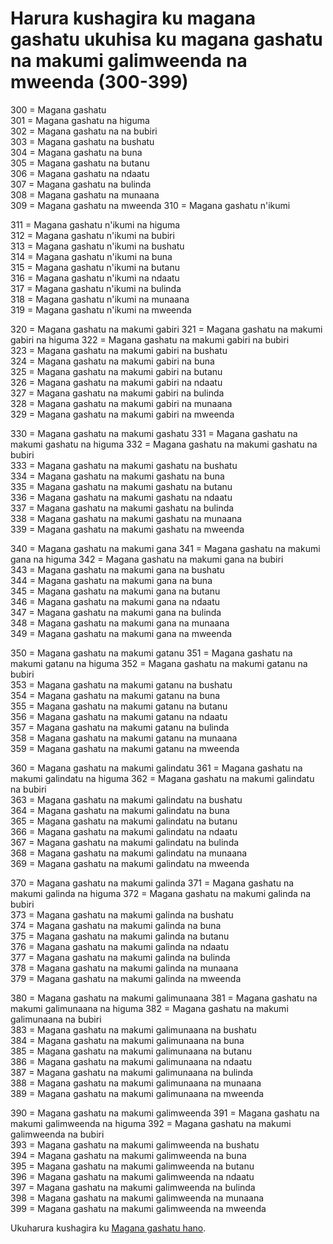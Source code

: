 # Harura kushagira ku magana gashatu ukuhisa ku magana gashatu na makumi galimweenda na mweenda (300-399)

300 = Magana gashatu  
301 = Magana gashatu na higuma  
302 = Magana gashatu na na bubiri  
303 = Magana gashatu na bushatu  
304 = Magana gashatu na buna  
305 = Magana gashatu na butanu  
306 = Magana gashatu na ndaatu  
307 = Magana gashatu na bulinda  
308 = Magana gashatu na munaana  
309 = Magana gashatu na mweenda
310 = Magana gashatu n'ikumi

311 = Magana gashatu n'ikumi na higuma  
312 = Magana gashatu n'ikumi na bubiri  
313 = Magana gashatu n'ikumi na bushatu  
314 = Magana gashatu n'ikumi na buna  
315 = Magana gashatu n'ikumi na butanu  
316 = Magana gashatu n'ikumi na ndaatu  
317 = Magana gashatu n'ikumi na bulinda  
318 = Magana gashatu n'ikumi na munaana  
319 = Magana gashatu n'ikumi na mweenda

320 = Magana gashatu na makumi gabiri
321 = Magana gashatu na makumi gabiri na higuma
322 = Magana gashatu na makumi gabiri na bubiri  
323 = Magana gashatu na makumi gabiri na bushatu  
324 = Magana gashatu na makumi gabiri na buna  
325 = Magana gashatu na makumi gabiri na butanu  
326 = Magana gashatu na makumi gabiri na ndaatu  
327 = Magana gashatu na makumi gabiri na bulinda  
328 = Magana gashatu na makumi gabiri na munaana  
329 = Magana gashatu na makumi gabiri na mweenda

330 = Magana gashatu na makumi gashatu
331 = Magana gashatu na makumi gashatu na higuma
332 = Magana gashatu na makumi gashatu na bubiri  
333 = Magana gashatu na makumi gashatu na bushatu  
334 = Magana gashatu na makumi gashatu na buna  
335 = Magana gashatu na makumi gashatu na butanu  
336 = Magana gashatu na makumi gashatu na ndaatu  
337 = Magana gashatu na makumi gashatu na bulinda  
338 = Magana gashatu na makumi gashatu na munaana  
339 = Magana gashatu na makumi gashatu na mweenda

340 = Magana gashatu na makumi gana
341 = Magana gashatu na makumi gana na higuma
342 = Magana gashatu na makumi gana na bubiri  
343 = Magana gashatu na makumi gana na bushatu  
344 = Magana gashatu na makumi gana na buna  
345 = Magana gashatu na makumi gana na butanu  
346 = Magana gashatu na makumi gana na ndaatu  
347 = Magana gashatu na makumi gana na bulinda  
348 = Magana gashatu na makumi gana na munaana  
349 = Magana gashatu na makumi gana na mweenda

350 = Magana gashatu na makumi gatanu
351 = Magana gashatu na makumi gatanu na higuma
352 = Magana gashatu na makumi gatanu na bubiri  
353 = Magana gashatu na makumi gatanu na bushatu  
354 = Magana gashatu na makumi gatanu na buna  
355 = Magana gashatu na makumi gatanu na butanu  
356 = Magana gashatu na makumi gatanu na ndaatu  
357 = Magana gashatu na makumi gatanu na bulinda  
358 = Magana gashatu na makumi gatanu na munaana  
359 = Magana gashatu na makumi gatanu na mweenda

360 = Magana gashatu na makumi galindatu
361 = Magana gashatu na makumi galindatu na higuma
362 = Magana gashatu na makumi galindatu na bubiri  
363 = Magana gashatu na makumi galindatu na bushatu  
364 = Magana gashatu na makumi galindatu na buna  
365 = Magana gashatu na makumi galindatu na butanu  
366 = Magana gashatu na makumi galindatu na ndaatu  
367 = Magana gashatu na makumi galindatu na bulinda  
368 = Magana gashatu na makumi galindatu na munaana  
369 = Magana gashatu na makumi galindatu na mweenda

370 = Magana gashatu na makumi galinda
371 = Magana gashatu na makumi galinda na higuma
372 = Magana gashatu na makumi galinda na bubiri  
373 = Magana gashatu na makumi galinda na bushatu  
374 = Magana gashatu na makumi galinda na buna  
375 = Magana gashatu na makumi galinda na butanu  
376 = Magana gashatu na makumi galinda na ndaatu  
377 = Magana gashatu na makumi galinda na bulinda  
378 = Magana gashatu na makumi galinda na munaana  
379 = Magana gashatu na makumi galinda na mweenda

380 = Magana gashatu na makumi galimunaana
381 = Magana gashatu na makumi galimunaana na higuma
382 = Magana gashatu na makumi galimunaana na bubiri  
383 = Magana gashatu na makumi galimunaana na bushatu  
384 = Magana gashatu na makumi galimunaana na buna  
385 = Magana gashatu na makumi galimunaana na butanu  
386 = Magana gashatu na makumi galimunaana na ndaatu  
387 = Magana gashatu na makumi galimunaana na bulinda  
388 = Magana gashatu na makumi galimunaana na munaana  
389 = Magana gashatu na makumi galimunaana na mweenda

390 = Magana gashatu na makumi galimweenda
391 = Magana gashatu na makumi galimweenda na higuma
392 = Magana gashatu na makumi galimweenda na bubiri  
393 = Magana gashatu na makumi galimweenda na bushatu  
394 = Magana gashatu na makumi galimweenda na buna  
395 = Magana gashatu na makumi galimweenda na butanu  
396 = Magana gashatu na makumi galimweenda na ndaatu  
397 = Magana gashatu na makumi galimweenda na bulinda  
398 = Magana gashatu na makumi galimweenda na munaana  
399 = Magana gashatu na makumi galimweenda na mweenda

Ukuharura kushagira ku [Magana gashatu hano](./magana-gashatu).
